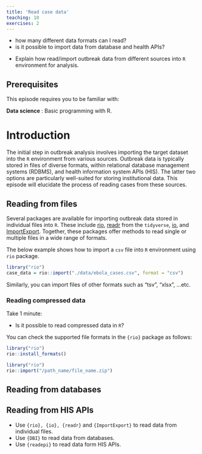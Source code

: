 ```yaml
---
title: 'Read case data'
teaching: 10
exercises: 2
---
```


:::::::::::::::::::::::::::::::::::::: questions 

- how many different data formats can I read? 
- is it possible to import data from database and health APIs? 
::::::::::::::::::::::::::::::::::::::::::::::::

::::::::::::::::::::::::::::::::::::: objectives

- Explain how read/import outbreak data from different sources into `R` 
environment for analysis.
::::::::::::::::::::::::::::::::::::::::::::::::
::::::::::::::::::::::::::::::::::::: prereq

## Prerequisites

This episode requires you to be familiar with:

**Data science** : Basic programming with R.
:::::::::::::::::::::::::::::::::

# Introduction

The initial step in outbreak analysis involves importing the target dataset into the `R` environment from various sources. Outbreak data is typically stored in files of diverse formats, within relational database management systems (RDBMS), and health information system APIs (HIS). The latter two options are particularly well-suited for storing institutional data. This episode will elucidate the process of reading cases from these sources.

## Reading from files

Several packages are available for importing outbreak data stored in individual files into `R`. These include [rio](http://gesistsa.github.io/rio/), [readr](https://readr.tidyverse.org/) from the `tidyverse`, [io](https://bitbucket.org/djhshih/io/src/master/), and [ImportExport](https://cran.r-project.org/web/packages/ImportExport/index.html). Together, these packages offer methods to read single or multiple files in a wide range of formats.

The below example shows how to import a `csv` file into `R` environment using `rio` package.
```r
library("rio")
case_data = rio::import("./data/ebola_cases.csv", format = "csv")
```
Similarly, you can import files of other formats such as "tsv", "xlsx", ...etc.

::::::::::::::::::::::::::::::::: challenge

###  Reading compressed data 
Take 1 minute:

- Is it possible to read compressed data in `R`?

::::::::::::::::: hint

You can check the supported file formats in the `{rio}` package as follows:
```r
library("rio")
rio::install_formats()
```

::::::::::::::::::::::

::::::::::::::::: solution

```r
library("rio")
rio::import("/path_name/file_name.zip")
```

::::::::::::::::::::::::::

:::::::::::::::::::::::::::::::::::::::::::


## Reading from databases


## Reading from HIS APIs


::::::::::::::::::::::::::::::::::::: keypoints 
- Use `{rio}, {io}, {readr}` and `{ImportExport}` to read data from individual files.
- Use `{DBI}` to read data from databases.
- Use `{readepi}` to read data form HIS APIs.
::::::::::::::::::::::::::::::::::::::::::::::::

